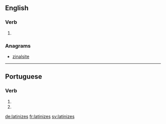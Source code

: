 ==English==

===Verb===
{{head|en}}

# {{en-third-person singular of|latinize}}

===Anagrams===
* [[zinalsite#English|zinalsite]]

----

==Portuguese==

===Verb===
{{pt-verb-form}}

# {{pt-verb form of|latinizar|ar|subjunctive|present|singular|second}}
# {{pt-verb form of|latinizar|ar|imperative|negative|singular|second}}

[[de:latinizes]]
[[fr:latinizes]]
[[sv:latinizes]]